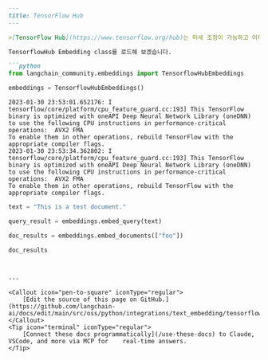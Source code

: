```markdown
---
title: TensorFlow Hub
---

>[TensorFlow Hub](https://www.tensorflow.org/hub)는 미세 조정이 가능하고 어디서나 배포할 수 있는 학습된 머신러닝 모델의 저장소입니다. `BERT`와 `Faster R-CNN`과 같은 학습된 모델을 단 몇 줄의 코드로 재사용할 수 있습니다.

TensorflowHub Embedding class를 로드해 보겠습니다.

```python
from langchain_community.embeddings import TensorflowHubEmbeddings
```

```python
embeddings = TensorflowHubEmbeddings()
```

```output
2023-01-30 23:53:01.652176: I tensorflow/core/platform/cpu_feature_guard.cc:193] This TensorFlow binary is optimized with oneAPI Deep Neural Network Library (oneDNN) to use the following CPU instructions in performance-critical operations:  AVX2 FMA
To enable them in other operations, rebuild TensorFlow with the appropriate compiler flags.
2023-01-30 23:53:34.362802: I tensorflow/core/platform/cpu_feature_guard.cc:193] This TensorFlow binary is optimized with oneAPI Deep Neural Network Library (oneDNN) to use the following CPU instructions in performance-critical operations:  AVX2 FMA
To enable them in other operations, rebuild TensorFlow with the appropriate compiler flags.
```

```python
text = "This is a test document."
```

```python
query_result = embeddings.embed_query(text)
```

```python
doc_results = embeddings.embed_documents(["foo"])
```

```python
doc_results
```

```python

```
```

---

<Callout icon="pen-to-square" iconType="regular">
    [Edit the source of this page on GitHub.](https://github.com/langchain-ai/docs/edit/main/src/oss/python/integrations/text_embedding/tensorflowhub.mdx)
</Callout>
<Tip icon="terminal" iconType="regular">
    [Connect these docs programmatically](/use-these-docs) to Claude, VSCode, and more via MCP for    real-time answers.
</Tip>
